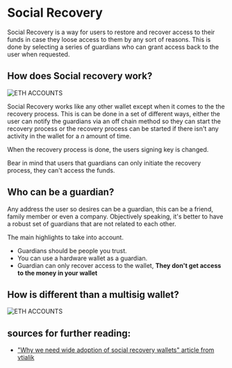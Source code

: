 # Social Recovery

Social Recovery is a way for users to restore and recover access to their funds in case they loose access to them by any sort of reasons. This is done by selecting a series of guardians who can grant access back to the user when requested.


## How does Social recovery work?

<Bleed>![ETH ACCOUNTS](../../public/recoveryDiagram.png)</Bleed>

Social Recovery works like any other wallet except when it comes to the the recovery process. This is can be done in a set of different ways, either the user can notify the guardians via an off chain method so they can start the recovery process or the recovery process can be started if there isn't any activity in the wallet for a _n_ amount of time.

When the recovery process is done, the users signing key is changed.

Bear in mind that users that guardians can only initiate the recovery process, they can't access the funds.

## Who can be a guardian?

Any address the user so desires can be a guardian, this can be a friend, family member or even a company. Objectively speaking, it's better to have a robust set of guardians that are not related to each other.

The main highlights to take into account.

- Guardians should be people you trust.
- You can use a hardware wallet as a guardian.
- Guardian can only recover access to the wallet, **They don't get access to the money in your wallet**

## How is different than a multisig wallet?

<Bleed>![ETH ACCOUNTS](../../public/multisigVsSocial.png)</Bleed>

## sources for further reading:

- ["Why we need wide adoption of social recovery wallets" article from vtialik](https://vitalik.ca/general/2021/01/11/recovery.html)
